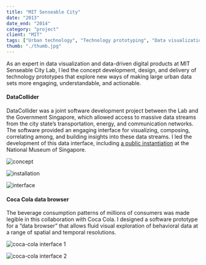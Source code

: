 ```yaml
---
title: "MIT Senseable City"
date: "2013"
date_end: "2014"
category: "project"
client: "MIT"
tags: ["Urban technology", "Technology prototyping", "Data visualization", "Product development"]
thumb: "./thumb.jpg"
---
```

As an expert in data visualization and data-driven digital products at MIT Senseable City Lab, I led the concept development, design, and delivery of technology prototypes that explore new ways of making large urban data sets more engaging, understandable, and actionable.

<h4>DataCollider</h4>

DataCollider was a joint software development project between the Lab and the Government Singapore, which allowed access to massive data streams from the city state’s transportation, energy, and communication networks. The software provided an engaging interface for visualizing, composing, correlating among, and building insights into these data streams. I led the development of this data interface, including [a public instantiation](https://senseable.mit.edu/datadrives/) at the National Museum of Singapore.

![concept](2.Potential-config.jpg "Early concept drawing for the DataCollider, showing how it can enable citizens' access to Singapore's urban data and create an environment for public discourse")

![installation](2.DD_03.jpg "DataCollider installation at the National Museum of Singapore")

![interface](3.13015631644_f20ba70ffb_o.png "DataCollider interface, which allows the user to transform, compose, and overlay various urban data streams")

<h4>Coca Cola data browser</h4>

The beverage consumption patterns of millions of consumers was made legible in this collaboration with Coca Cola. I designed a software prototype for a “data browser” that allows fluid visual exploration of behavioral data at a range of spatial and temporal resolutions. 

![coca-cola interface 1](screen-cap_5.jpg "Data browser interface")

![coca-cola interface 2](screen-cap_2.jpg "Data browser interface")
